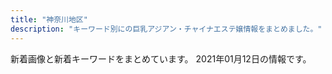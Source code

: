 ```yaml
---
title: "神奈川地区"
description: "キーワード別にの巨乳アジアン・チャイナエステ嬢情報をまとめました。"
---
```


新着画像と新着キーワードをまとめています。
2021年01月12日の情報です。

<DmmAffiliateIns />
<KeywordTable
  shops={
    [
    {
        "url": "http://yushinen.info/",
        "name": "\u7652\u5fc3\u5712",
        "keywords": {},
        "img_links": [
            "http://yushinen.info/images/room5.jpg",
            "http://yushinen.info/images/saya1.jpg",
            "http://yushinen.info/images/g0.jpg",
            "http://yushinen.info/images/nei-03.png",
            "http://yushinen.info/images/g3.jpg",
            "http://yushinen.info/images/top.jpg",
            "http://yushinen.info/images/g2.jpg",
            "http://yushinen.info/images/g6.jpg",
            "http://yushinen.info/images/room2.jpg",
            "http://yushinen.info/images/eri1.jpg",
            "http://yushinen.info/images/room4.jpg",
            "http://yushinen.info/images/g1.jpg",
            "http://yushinen.info/images/room6.jpg",
            "http://yushinen.info/images/room1.jpg",
            "http://yushinen.info/images/nana1.jpg",
            "http://yushinen.info/images/miki1.jpg",
            "http://yushinen.info/images/ami1.jpg",
            "http://yushinen.info/images/g5.jpg",
            "http://yushinen.info/images/g4.jpg",
            "http://yushinen.info/images/mobile.png",
            "http://yushinen.info/images/room3.jpg",
            "http://yushinen.info/images/info.png",
            "http://yushinen.info/images/g7.jpg",
            "http://yushinen.info/images/flw.png"
        ],
        "station": "JR\u85e4\u6ca2\u99c5\u5357\u53e3"
    },
    {
        "keywords": {},
        "url": "http://en.este88.com/",
        "name": "\u7e01",
        "station": "JR\u85e4\u6ca2\u99c5\u5317\u53e3",
        "img_links": [
            "http://en.este88.com/i/images/info_07.jpg",
            "http://en.este88.com/gals/teina1.jpg",
            "http://en.este88.com/gals/riri1.jpg",
            "http://en.este88.com/images/info.png",
            "http://en.este88.com/images/koko1.jpg",
            "http://en.este88.com/images/sayuqi1.jpg",
            "http://en.este88.com/i/images/info_12.jpg",
            "http://en.este88.com/i/images/info_09.jpg",
            "http://en.este88.com/i/images/info_15.jpg",
            "http://en.este88.com/gals/yuki1.jpg",
            "http://en.este88.com/gals/asuka1.jpg",
            "http://en.este88.com/gals/rena1.jpg",
            "http://en.este88.com/gals/momo1.jpg",
            "http://en.este88.com/gals/koko1.jpg",
            "http://en.este88.com/gals/nana1.jpg"
        ]
    },
    {
        "keywords": {
            "E": 1,
            "87": 1,
            "D": 4,
            "85": 1,
            "86": 3
        },
        "url": "http://esbest.info/",
        "name": "\u30df\u30e9\u30dc\u30eb",
        "img_links": [
            "http://esbest.info/staffPhoto/s20200205123504.jpg",
            "http://esbest.info/images/store/03.jpg",
            "http://esbest.info/staffPhoto/b20200111165529.jpg",
            "http://esbest.info/staffPhoto/s20200109133117.jpg",
            "http://esbest.info/staffPhoto/s20200111165529.jpg",
            "http://esbest.info/images/returnBtn.png",
            "http://esbest.info/uploadfiles/images/campaignEsbestInfo1.jpg",
            "http://esbest.info/images/store/01.jpg",
            "http://esbest.info/staffPhoto/b20200519140451.jpg",
            "http://esbest.info/images/store/04.jpg",
            "http://esbest.info/images/mobile.jpg",
            "http://esbest.info/staffPhoto/b20200205123504.jpg",
            "http://esbest.info/js/sliderLine/slide_next.png",
            "http://esbest.info/staffPhoto/b20200109133117.jpg",
            "http://esbest.info/staffPhoto/s20200526161929.jpg",
            "http://esbest.info/staffPhoto/b20200526161929.jpg",
            "http://esbest.info/images/store/02.jpg",
            "http://esbest.info/js/sliderLine/slide_prev.png",
            "http://esbest.info/staffPhoto/s20200519140451.jpg"
        ],
        "station": "JR\u6771\u6238\u585a\u99c5\u6771\u53e3"
    },
    {
        "keywords": {},
        "img_links": [
            "http://megumi-est.xyz/images/roomimg/img2.png",
            "http://megumi-est.xyz/girl/4.jpg",
            "http://megumi-est.xyz/girl/8.jpg",
            "http://megumi-est.xyz/images/mobile_bg.png",
            "http://megumi-est.xyz/images/roomimg/img4.png",
            "http://megumi-est.xyz/girl/1.jpg",
            "http://megumi-est.xyz/images/pickup_line.png",
            "http://megumi-est.xyz/images/roomimg/img1.png",
            "http://megumi-est.xyz/girl/5.jpg",
            "http://megumi-est.xyz/images/newsbg.png",
            "http://megumi-est.xyz/images/roomimg/img3.png",
            "http://megumi-est.xyz/girl/2.jpg",
            "http://megumi-est.xyz/images/staff_bg.png",
            "http://megumi-est.xyz/images/topbg.jpg"
        ],
        "name": "\u6075",
        "url": "http://megumi-est.xyz/",
        "station": "JR\u85e4\u6ca2\u99c5\u5357\u53e3"
    },
    {
        "station": "\u6e58\u5357\u53f0\u99c5\u897f\u53e3",
        "img_links": [
            "http://izumi.ests.jp/photos/sites/54/2020/09/2020092004565418.jpg",
            "http://izumi.ests.jp/images/service3.jpg",
            "http://izumi.ests.jp/photos/sites/54/2020/12/2020121307073529.jpg",
            "http://izumi.ests.jp/images/s_news.jpg",
            "http://izumi.ests.jp/images/info2.jpg",
            "http://izumi.ests.jp/photos/sites/54/2020/07/2020070605483923.jpg",
            "http://izumi.ests.jp/images/room3.jpg",
            "http://izumi.ests.jp/photos/sites/54/2020/05/2020051209400132.jpg",
            "http://izumi.ests.jp/images/room2.jpg",
            "http://izumi.ests.jp/photos/sites/54/2019/10/2019100205593058.jpg",
            "http://izumi.ests.jp/images/top.jpg",
            "http://izumi.ests.jp/images/s1.jpg",
            "http://izumi.ests.jp/images/room4.jpg",
            "http://izumi.ests.jp/images/info.jpg",
            "http://izumi.ests.jp/images/mobile.jpg",
            "http://izumi.ests.jp/images/service4.jpg",
            "http://izumi.ests.jp/images/service2.jpg",
            "http://izumi.ests.jp/images/room1.jpg",
            "http://izumi.ests.jp/photos/sites/54/2019/10/2019100205592997.jpg",
            "http://izumi.ests.jp/images/service1.jpg",
            "http://izumi.ests.jp/images/s3.jpg"
        ],
        "name": "\u6e58\u5357\u604b",
        "keywords": {
            "86": 7,
            "85": 28,
            "E": 7,
            "D": 35,
            "87": 7
        },
        "url": "http://izumi.ests.jp/"
    },
    {
        "url": "http://lavender-est.xyz/",
        "station": "JR\u85e4\u6ca2\u99c5\u5357\u53e3",
        "img_links": [
            "http://lavender-est.xyz/images/twitter.jpg",
            "http://lavender-est.xyz/images/room/r2.jpg",
            "http://lavender-est.xyz/girl/14_1.jpg",
            "http://lavender-est.xyz/images/top01.jpg",
            "http://lavender-est.xyz/girl/4.jpg",
            "http://lavender-est.xyz/i/girl/4.jpg",
            "http://lavender-est.xyz/girl/3.jpg",
            "http://lavender-est.xyz/girl/15_1.jpg",
            "http://lavender-est.xyz/girl/2_1.jpg",
            "http://lavender-est.xyz/girl/10.jpg",
            "http://lavender-est.xyz/girl/5.jpg",
            "http://lavender-est.xyz/girl/7_2.jpg",
            "http://lavender-est.xyz/images/room/r4.jpg",
            "http://lavender-est.xyz/girl/14_2.jpg",
            "http://lavender-est.xyz/girl/15.jpg",
            "http://lavender-est.xyz/images/mobile.png",
            "http://lavender-est.xyz/girl/8.jpg",
            "http://lavender-est.xyz/girl/5_2.jpg",
            "http://lavender-est.xyz/girl/4_1.jpg",
            "http://lavender-est.xyz/images/room/r1.jpg",
            "http://lavender-est.xyz/girl/14.jpg",
            "http://lavender-est.xyz/girl/7_1.jpg",
            "http://lavender-est.xyz/girl/2.jpg",
            "http://lavender-est.xyz/images/lr_02.jpg",
            "http://lavender-est.xyz/girl/11_2.jpg",
            "http://lavender-est.xyz/girl/7.jpg",
            "http://lavender-est.xyz/girl/11_1.jpg",
            "http://lavender-est.xyz/girl/10_1.jpg",
            "http://lavender-est.xyz/girl/8_1.jpg",
            "http://lavender-est.xyz/images/pro_girl_line.jpg",
            "http://lavender-est.xyz/images/tel.png",
            "http://lavender-est.xyz/images/bar_staff.jpg",
            "http://lavender-est.xyz/images/room/r3.jpg",
            "http://lavender-est.xyz/girl/3_1.jpg",
            "http://lavender-est.xyz/girl/5_1.jpg",
            "http://lavender-est.xyz/girl/11.jpg"
        ],
        "keywords": {},
        "name": "\u30e9\u30d9\u30f3\u30c0\u30fc"
    },
    {
        "img_links": [
            "http://oppama.iest.info/images/room6.jpg",
            "http://oppama.iest.info/images/room4.jpg",
            "http://oppama.iest.info/images/s_staff.jpg",
            "http://oppama.iest.info/photos/sites/10/2018/07/2018073109281695.jpg",
            "http://oppama.iest.info/photos/sites/10/2018/05/2018053009323272.jpg",
            "http://oppama.iest.info/images/mobile.png",
            "http://oppama.iest.info/images/l1.jpg",
            "http://oppama.iest.info/photos/sites/10/2018/05/2018053009323253.jpg",
            "http://oppama.iest.info/images/bj3.jpg",
            "http://cdn.dino-es.com/images/line.jpg",
            "http://oppama.iest.info/images/s_news2.png",
            "http://oppama.iest.info/images/room2.jpg",
            "http://oppama.iest.info/photos/sites/10/2018/07/2018073109281740.jpg",
            "http://oppama.iest.info/images/top.jpg",
            "http://oppama.iest.info/images/s_pick.png",
            "http://oppama.iest.info/images/s_news.png",
            "http://oppama.iest.info/images/room1.jpg",
            "http://oppama.iest.info/photos/sites/10/2018/05/2018053009323372.jpg",
            "http://oppama.iest.info/images/room5.jpg",
            "http://cdn.dino-es.com/images/allpics/KL77e92f55838704c7de0a1eb6ca2a81a0/4ec1d6974658a8b101911755e5d05691.jpg",
            "http://cdn.dino-es.com/images/logo/150x40DinoEs.png",
            "http://oppama.iest.info/photos/sites/10/2018/07/2018073109281781.jpg",
            "http://oppama.iest.info/images/room3.jpg",
            "http://oppama.iest.info/photos/sites/10/2018/07/2018073109281797.jpg",
            "http://oppama.iest.info/photos/sites/10/2018/05/2018053009323210.jpg",
            "http://oppama.iest.info/photos/sites/10/2018/07/2018073109281759.jpg"
        ],
        "url": "http://oppama.iest.info/",
        "station": "\u8ffd\u6d5c\u99c5",
        "keywords": {
            "87": 3,
            "C": 3,
            "86": 12,
            "D": 15,
            "85": 3
        },
        "name": "\u8ffd\u6d5c\u30de\u30c3\u30b5\u30fc\u30b8"
    },
    {
        "name": "\u30ad\u30e5\u30fc\u30c8",
        "url": "http://onlyone-relax.xyz/",
        "keywords": {
            "C": 8,
            "D": 32,
            "E": 20,
            "F": 8
        },
        "station": "JR\u5c0f\u7530\u539f\u99c5\u897f\u53e3",
        "img_links": [
            "http://onlyone-relax.xyz/images/qr.jpg",
            "http://onlyone-relax.xyz/images/spacer300x450.png",
            "http://onlyone-relax.xyz/images/cg02.jpg",
            "http://onlyone-relax.xyz/images/cg08.jpg",
            "http://onlyone-relax.xyz/images/top.png",
            "http://onlyone-relax.xyz/images/cg03.jpg",
            "http://onlyone-relax.xyz/images/cg09.jpg",
            "http://onlyone-relax.xyz/images/cg06.jpg",
            "http://onlyone-relax.xyz/images/cg07.jpg",
            "http://onlyone-relax.xyz/images/cg05.jpg",
            "http://onlyone-relax.xyz/images/cg01.jpg",
            "http://onlyone-relax.xyz/images/4.jpg",
            "http://onlyone-relax.xyz/images/2.jpg",
            "http://onlyone-relax.xyz/images/top2.png",
            "http://onlyone-relax.xyz/images/1.jpg"
        ]
    },
    {
        "img_links": [
            "http://oil.abnavi.info/images/room1.jpg",
            "http://oil.abnavi.info/photos/sites/44/2020/11/2020112910045926.jpg",
            "http://oil.abnavi.info/photos/sites/44/2020/10/2020101108503429.jpg",
            "http://oil.abnavi.info/images/room3.jpg",
            "http://oil.abnavi.info/images/bj3.jpg",
            "http://oil.abnavi.info/images/s_link.jpg",
            "http://oil.abnavi.info/photos/sites/44/2020/10/2020101108503412.jpg",
            "http://oil.abnavi.info/images/s_news.jpg",
            "http://oil.abnavi.info/images/hua.jpg",
            "http://oil.abnavi.info/images/top.png",
            "http://oil.abnavi.info/images/new.jpg",
            "http://oil.abnavi.info/images/s_staff.jpg",
            "http://oil.abnavi.info/images/room2.jpg",
            "http://oil.abnavi.info/images/room4.jpg",
            "http://oil.abnavi.info/images/bj1.jpg"
        ],
        "station": "\u9db4\u5dfb\u6e29\u6cc9\u99c5\u5317\u53e3",
        "url": "http://oil.abnavi.info/",
        "name": "\u30a2\u30ed\u30a8",
        "keywords": {
            "D": 8,
            "83": 4,
            "86": 8,
            "C": 15
        }
    },
    {
        "url": "http://www.sh-riraku77.site/",
        "img_links": [
            "http://www.sh-riraku77.site/picture/s_new.png",
            "http://www.sh-riraku77.site/picture/top23.png",
            "http://www.sh-riraku77.site/uploads/201214/1-201214130312232.jpg",
            "http://www.sh-riraku77.site/uploads/190703/1-1ZF3151554H6.jpg",
            "http://www.sh-riraku77.site/picture/end.png",
            "http://www.sh-riraku77.site/plus/images/room2.jpg",
            "http://www.sh-riraku77.site/picture/top22.png",
            "http://www.sh-riraku77.site/picture/i_therapist.png",
            "http://www.sh-riraku77.site/picture/s_staff.png",
            "http://www.sh-riraku77.site/plus/images/room4.jpg",
            "http://www.sh-riraku77.site/plus/images/room3.jpg",
            "http://www.sh-riraku77.site/plus/images/room1.jpg",
            "http://www.sh-riraku77.site/picture/photo3.png"
        ],
        "name": "\u82b1\u306e\u604b",
        "station": "JR\u65b0\u6749\u7530\u99c5\u897f\u53e3",
        "keywords": {}
    },
    {
        "keywords": {
            "C": 11
        },
        "img_links": [
            "http://treat-rlx.com/pic/topimg1.png",
            "http://treat-rlx.com/staff/mika/01.jpg",
            "http://treat-rlx.com/img/ttl_mobile.png",
            "http://treat-rlx.com/pic/topimg5.png",
            "http://treat-rlx.com/staff/aya/01mb.jpg",
            "http://treat-rlx.com/pic/topimg2.png",
            "http://treat-rlx.com/img/ttl_rec.png",
            "http://treat-rlx.com/staff/mika/01mb.jpg",
            "http://treat-rlx.com/i/files/homeimg.jpg",
            "http://treat-rlx.com/img/att.png",
            "http://treat-rlx.com/pic/topimg3.png",
            "http://treat-rlx.com/staff/aya/01.jpg",
            "http://treat-rlx.com/img/ttl_staff.jpg",
            "http://treat-rlx.com/pic/head.jpg",
            "http://treat-rlx.com/pic/topimg4.png"
        ],
        "station": "\u5584\u884c\u99c5\u6771\u53e3",
        "name": "\u798f\u7e01",
        "url": "http://treat-rlx.com/"
    },
    {
        "url": "http://es-libres.com/",
        "name": "\u30ea\u30d6\u30ec\u30b9",
        "station": "JR\u6771\u6238\u585a\u99c5\u897f\u53e3",
        "img_links": [
            "http://es-libres.com/staffPhoto/b20201007072718.jpg",
            "http://es-libres.com/images/mobile.jpg",
            "http://es-libres.com/js/sliderLine/slide_prev.png",
            "http://es-libres.com/staffPhoto/s20201007072550.jpg",
            "http://es-libres.com/uploadfiles/Image/campaignEsLibresCom.jpg",
            "http://es-libres.com/staffPhoto/b20201007072654.jpg",
            "http://es-libres.com/staffPhoto/s20201007072654.jpg",
            "http://es-libres.com/images/gallery/02.jpg",
            "http://es-libres.com/images/gallery/01.jpg",
            "http://es-libres.com/images/returnBtn.png",
            "http://es-libres.com/staffPhoto/s20201007072633.jpg",
            "http://es-libres.com/staffPhoto/b20201007072633.jpg",
            "http://es-libres.com/js/sliderLine/slide_next.png",
            "http://es-libres.com/images/gallery/04.jpg",
            "http://es-libres.com/staffPhoto/b20201007072550.jpg",
            "http://es-libres.com/staffPhoto/s20201007072718.jpg",
            "http://es-libres.com/images/gallery/03.jpg",
            "http://es-libres.com/images/guide.jpg"
        ],
        "keywords": {
            "D": 2,
            "E": 1,
            "C": 1,
            "89": 1
        }
    },
    {
        "keywords": {
            "E": 4,
            "88": 2,
            "F": 2,
            "90": 4
        },
        "url": "https://asumi.estjp.info/",
        "station": "\u5c0f\u7530\u539f\u99c5\u6771\u53e3",
        "name": "\u7a7a\u6f84 -\u3042\u3059\u307f-",
        "img_links": [
            "https://asumi.estjp.info/css/top03.jpg",
            "https://asumi.estjp.info/css/top02.jpg",
            "https://asumi.estjp.info/css/staff/staff01.jpg",
            "https://asumi.estjp.info/images/call.png",
            "https://asumi.estjp.info/css/top05.jpg",
            "https://asumi.estjp.info/css/m-head.jpg",
            "https://asumi.estjp.info/css/01.jpg",
            "https://asumi.estjp.info/css/staff/staff03.jpg",
            "https://asumi.estjp.info/css/top04.jpg",
            "https://asumi.estjp.info/css/staff/staff02.jpg"
        ]
    },
    {
        "station": "JR\u5e73\u585a\u99c5\u5317\u53e3",
        "img_links": [
            "http://www.imouto-esute2866.com/flash/top-1.jpg",
            "http://www.imouto-esute2866.com/images/012.jpg",
            "http://www.imouto-esute2866.com/images/013.jpg"
        ],
        "name": "\u30ea\u30e9\u30af\u30bc\u30fc\u30b7\u30e7\u30f3\u59b9",
        "keywords": {
            "C": 7
        },
        "url": "http://www.imouto-esute2866.com/"
    },
    {
        "img_links": [
            "http://www.genkimori.esjp.info/img/nav-006.png",
            "http://www.genkimori.esjp.info/files/002.jpg",
            "http://www.genkimori.esjp.info/img/top01.png",
            "http://www.genkimori.esjp.info/files/003.jpg",
            "http://www.genkimori.esjp.info/img/nav-004.png",
            "http://www.genkimori.esjp.info/files/001.jpg",
            "http://www.genkimori.esjp.info/img/stt.jpg",
            "http://www.genkimori.esjp.info/img/nav-005.png",
            "http://www.genkimori.esjp.info/files/006.jpg",
            "http://www.genkimori.esjp.info/img/stb.jpg",
            "http://www.genkimori.esjp.info/img/nav-003.png",
            "http://www.genkimori.esjp.info/img/nav-002.png",
            "http://www.genkimori.esjp.info/img/tel.png",
            "http://www.genkimori.esjp.info/img/nav-001.png",
            "http://www.genkimori.esjp.info/files/004.jpg",
            "http://www.genkimori.esjp.info/files/007.jpg"
        ],
        "url": "http://www.genkimori.esjp.info/",
        "keywords": {
            "C": 1,
            "87": 4,
            "86": 2,
            "D": 5
        },
        "station": "JR\u6238\u585a\u99c5",
        "name": "\u5143\u6c17\u30e2\u30ea\u30e2\u30ea"
    },
    {
        "station": "JR\u5e73\u585a\u99c5\u5317\u53e3",
        "img_links": [
            "http://www.bestlove.iesjp.com/files/004-02.jpg",
            "http://www.bestlove.iesjp.com/files/005.jpg",
            "http://www.bestlove.iesjp.com/files/001-03.jpg",
            "http://www.bestlove.iesjp.com/files/003-02.jpg",
            "http://www.bestlove.iesjp.com/files/004-03.jpg",
            "http://www.bestlove.iesjp.com/files/005-02.jpg",
            "http://www.bestlove.iesjp.com/images/r3.jpg",
            "http://www.bestlove.iesjp.com/files/003-03.jpg",
            "http://www.bestlove.iesjp.com/files/001-02.jpg",
            "http://www.bestlove.iesjp.com/files/005-03.jpg",
            "http://www.bestlove.iesjp.com/files/002-02.jpg",
            "http://www.bestlove.iesjp.com/files/001.jpg",
            "http://www.bestlove.iesjp.com/files/004.jpg",
            "http://www.bestlove.iesjp.com/images/line.png",
            "http://www.bestlove.iesjp.com/images/mobile.jpg",
            "http://www.bestlove.iesjp.com/files/002.jpg",
            "http://www.bestlove.iesjp.com/files/003.jpg",
            "http://www.bestlove.iesjp.com/files/002-03.jpg"
        ],
        "url": "http://www.bestlove.iesjp.com/",
        "name": "Best Love \uff5e\u30d9\u30b9\u30c8\u30e9\u30d6\uff5e",
        "keywords": {
            "85": 4,
            "D": 4,
            "C": 21,
            "87": 8
        }
    },
    {
        "name": "\u82b1\u306e\u6249",
        "keywords": {
            "C": 13
        },
        "station": "JR\u85e4\u6ca2\u99c5\u5357\u53e3",
        "url": "http://hana-tobira.xyz/",
        "img_links": [
            "http://hana-tobira.xyz/images/pickup_t.jpg",
            "http://hana-tobira.xyz/images/tite-i.png",
            "http://hana-tobira.xyz/images/g7.jpg",
            "http://hana-tobira.xyz/images/tite-link.jpg",
            "http://hana-tobira.xyz/images/mobile.jpg",
            "http://hana-tobira.xyz/images/end.png",
            "http://hana-tobira.xyz/images/g5.jpg",
            "http://hana-tobira.xyz/images/g2.jpg",
            "http://hana-tobira.xyz/images/g4.jpg",
            "http://hana-tobira.xyz/images/g.jpg",
            "http://hana-tobira.xyz/images/g6.jpg",
            "http://hana-tobira.xyz/images/tite-staff.jpg"
        ]
    },
    {
        "img_links": [
            "http://hoguraku.info/_src/22294028/3_20180513213551306.jpg",
            "http://hoguraku.info/_src/22266489/navi_03.png",
            "http://hoguraku.info/_src/22293781/sign.png",
            "http://hoguraku.info/_src/22294026/wechatimg239.jpg",
            "http://hoguraku.info/_src/22266524/wechatimg96_20191205204603604.jpg",
            "http://hoguraku.info/_src/22293601/newspinkup.png",
            "http://hoguraku.info/_src/22294031/wechatimg175.jpg",
            "http://hoguraku.info/_src/22294027/wechatimg239.jpg",
            "http://hoguraku.info/_src/22266493/navi_05.png",
            "http://hoguraku.info/_src/22266491/navi_04.png",
            "http://hoguraku.info/_src/22266492/navi2_04.png",
            "http://hoguraku.info/_src/25168346/staff-2_20180823215120776.jpg",
            "http://hoguraku.info/staff-1.jpg",
            "http://hoguraku.info/_src/22266494/navi2_05.png",
            "http://hoguraku.info/_src/37673393/wechatimg98.jpg",
            "http://hoguraku.info/_src/22296687/pup.png",
            "http://hoguraku.info/_src/22266398/img20180513214352559347.png",
            "http://hoguraku.info/_src/22294409/img20180513220122069421.png",
            "http://hoguraku.info/_src/22266495/navi_06.png",
            "http://hoguraku.info/_src/42747719/img20200505151535254743.png",
            "http://hoguraku.info/_src/22266400/wechatimg94_20191205204136458.jpg",
            "http://hoguraku.info/_src/22266490/navi2_03.png",
            "http://hoguraku.info/_src/22296695/pup.png",
            "http://hoguraku.info/_src/22266485/navi_01.png",
            "http://hoguraku.info/staff-4.jpg",
            "http://hoguraku.info/_src/22266496/navi2_06.png",
            "http://hoguraku.info/_src/22294025/1_20180513213551260.jpg",
            "http://hoguraku.info/_src/22293865/sign.png",
            "http://hoguraku.info/_src/22296697/pup.png",
            "http://hoguraku.info/staff-3.jpg",
            "http://hoguraku.info/_src/22294024/1_20180513213551260.jpg",
            "http://hoguraku.info/_src/22266487/navi_02.png",
            "http://hoguraku.info/_src/22293610/pup.png",
            "http://hoguraku.info/_src/22293820/wechatimg744.jpg",
            "http://hoguraku.info/_src/22294029/3_20180513213551306.jpg",
            "http://hoguraku.info/staff-2.jpg",
            "http://hoguraku.info/_src/22294030/wechatimg175.jpg",
            "http://hoguraku.info/_src/22266488/navi2_02.png",
            "http://hoguraku.info/_src/22266486/navi2_01.png"
        ],
        "url": "http://hoguraku.info/",
        "name": "\u3055\u304f\u3089",
        "keywords": {},
        "station": "JR\u5927\u8239\u99c5\u6771\u53e3"
    },
    {
        "img_links": [
            "http://f-kaori.work/images/staff_t.jpg",
            "http://f-kaori.work/sp/img/rina1.jpg",
            "http://f-kaori.work/img/rina1.jpg",
            "http://f-kaori.work/images/concept.png",
            "http://f-kaori.work/images/interior_t.jpg",
            "http://f-kaori.work/sp/images/rec1.png",
            "http://f-kaori.work/images/head.jpg",
            "http://f-kaori.work/img/aya1.jpg",
            "http://f-kaori.work/images/mobile.jpg",
            "http://f-kaori.work/sp/images/int1.png",
            "http://f-kaori.work/images/3.jpg",
            "http://f-kaori.work/img/sin1.jpg",
            "http://f-kaori.work/sp/images/2.jpg",
            "http://f-kaori.work/sp/images/int2.png",
            "http://f-kaori.work/sp/images/footer.png",
            "http://f-kaori.work/sp/menu/top.jpg",
            "http://f-kaori.work/sp/img/sasa1.jpg",
            "http://f-kaori.work/sp/img/aya1.jpg",
            "http://f-kaori.work/sp/images/head.jpg",
            "http://f-kaori.work/sp/menu/interior.jpg",
            "http://f-kaori.work/sp/images/tel.jpg",
            "http://f-kaori.work/sp/images/interior_t.jpg",
            "http://f-kaori.work/sp/images/5.jpg",
            "http://f-kaori.work/sp/images/topgirl.png",
            "http://f-kaori.work/images/1.jpg",
            "http://f-kaori.work/sp/images/sys.png",
            "http://f-kaori.work/sp/images/sisu.jpg",
            "http://f-kaori.work/img/yumi1.jpg",
            "http://f-kaori.work/sp/images/6.jpg",
            "http://f-kaori.work/images/2.jpg",
            "http://f-kaori.work/sp/images/3.jpg",
            "http://f-kaori.work/sp/images/top.jpg",
            "http://f-kaori.work/images/line.png",
            "http://f-kaori.work/images/rec1.png",
            "http://f-kaori.work/sp/images/staff_t.jpg",
            "http://f-kaori.work/sp/images/sisu_t.png",
            "http://f-kaori.work/images/rec2.jpg",
            "http://f-kaori.work/images/news.png",
            "http://f-kaori.work/images/int1.png",
            "http://f-kaori.work/images/5.jpg",
            "http://f-kaori.work/sp/img/sin1.jpg",
            "http://f-kaori.work/sp/menu/staff.jpg",
            "http://f-kaori.work/images/sisu_t.jpg",
            "http://f-kaori.work/images/sm.jpg",
            "http://f-kaori.work/sp/images/newsb.png",
            "http://f-kaori.work/sp/images/news.png",
            "http://f-kaori.work/images/sys.png",
            "http://f-kaori.work/sp/img/yumi1.jpg",
            "http://f-kaori.work/img/sasa1.jpg",
            "http://f-kaori.work/images/int2.png",
            "http://f-kaori.work/images/6.jpg",
            "http://f-kaori.work/images/sisu.png",
            "http://f-kaori.work/sp/images/1.jpg",
            "http://f-kaori.work/sp/images/rec3.png",
            "http://f-kaori.work/sp/images/pc.jpg",
            "http://f-kaori.work/sp/images/rec2.jpg"
        ],
        "name": "\u85ab",
        "url": "http://f-kaori.work/",
        "station": "JR\u85e4\u6ca2\u99c5\u5357\u53e3",
        "keywords": {}
    },
    {
        "img_links": [
            "http://meido.est888.com/css/nav/nav-005.jpg",
            "http://meido.est888.com/css/staff/staff002.jpg",
            "http://meido.est888.com/css/staff/staff0006.jpg",
            "http://meido.est888.com/css/staff/staff0008.jpg",
            "http://meido.est888.com/css/top-left01.jpg",
            "http://meido.est888.com/css/nav/nav-006.jpg",
            "http://meido.est888.com/css/nav/nav-003.jpg",
            "http://meido.est888.com/css/staff/staff004.jpg",
            "http://meido.est888.com/css/nav/nav-002.jpg",
            "http://meido.est888.com/css/staff/staff007.jpg",
            "http://meido.est888.com/css/staff/staff001.jpg",
            "http://meido.est888.com/css/top-left02.jpg",
            "http://meido.est888.com/css/staff/staff003.jpg",
            "http://meido.est888.com/css/nav/nav-004.jpg",
            "http://meido.est888.com/css/tel.png",
            "http://meido.est888.com/css/osusume25.jpg",
            "http://meido.est888.com/css/staff/staff005.jpg",
            "http://meido.est888.com/css/top02.jpg",
            "http://meido.est888.com/css/nav/nav-001.jpg"
        ],
        "station": "JR\u6771\u6238\u585a\u99c5\u6771\u53e3",
        "url": "http://meido.est888.com/",
        "keywords": {
            "E": 2,
            "D": 6,
            "89": 5,
            "87": 1,
            "92": 2
        },
        "name": "\u30e1\u30a4\u30c9"
    },
    {
        "img_links": [
            "http://genkimorimori.ies.bz/images/2.jpg",
            "http://genkimorimori.ies.bz/photos/sites/68/2020/12/2020120502191455.jpg",
            "http://genkimorimori.ies.bz/images/g11.jpg",
            "http://genkimorimori.ies.bz/photos/sites/68/2020/11/2020112402100696.jpg",
            "http://genkimorimori.ies.bz/photos/sites/68/2020/12/202012150154361.jpg",
            "http://genkimorimori.ies.bz/images/g1.jpg",
            "http://genkimorimori.ies.bz/images/g17.jpg",
            "http://genkimorimori.ies.bz/photos/sites/68/2020/12/2020121003212539.jpg",
            "http://genkimorimori.ies.bz/photos/sites/68/2020/11/2020110308572993.jpg",
            "http://genkimorimori.ies.bz/photos/sites/68/2020/11/2020112402100578.jpg",
            "http://genkimorimori.ies.bz/images/g16.jpg",
            "http://genkimorimori.ies.bz/images/g7.jpg",
            "http://genkimorimori.ies.bz/images/mobile.jpg",
            "http://genkimorimori.ies.bz/images/info.jpg",
            "http://genkimorimori.ies.bz/images/g15.jpg",
            "http://genkimorimori.ies.bz/images/g2.jpg",
            "http://genkimorimori.ies.bz/photos/sites/68/2020/11/2020110308572868.jpg",
            "http://genkimorimori.ies.bz/images/news1.jpg",
            "http://genkimorimori.ies.bz/photos/sites/68/2020/11/2020110308582485.jpg",
            "http://genkimorimori.ies.bz/images/top.jpg",
            "http://genkimorimori.ies.bz/images/info2.jpg",
            "http://genkimorimori.ies.bz/images/s_link.jpg",
            "http://genkimorimori.ies.bz/photos/sites/68/2020/12/2020120703525262.jpg",
            "http://genkimorimori.ies.bz/images/pick.jpg",
            "http://genkimorimori.ies.bz/images/dairy1.jpg",
            "http://genkimorimori.ies.bz/images/g14.jpg",
            "http://genkimorimori.ies.bz/images/g10.jpg",
            "http://genkimorimori.ies.bz/images/g3.jpg",
            "http://genkimorimori.ies.bz/images/1.jpg",
            "http://genkimorimori.ies.bz/photos/sites/68/2020/11/2020110308572890.jpg",
            "http://genkimorimori.ies.bz/images/s_cosplay.jpg",
            "http://genkimorimori.ies.bz/images/staff_bj3.jpg",
            "http://genkimorimori.ies.bz/images/s_staff.jpg",
            "http://genkimorimori.ies.bz/images/g13.jpg"
        ],
        "name": "\u5143\u6c17\u3082\u308a\u3082\u308a",
        "keywords": {},
        "station": "\u79e6\u91ce\u99c5\u5317\u53e3",
        "url": "http://genkimorimori.ies.bz/"
    },
    {
        "img_links": [
            "http://tenshinokoi.es-come.net/girls/riri1.jpg",
            "http://tenshinokoi.es-come.net/i/120/risa1.jpg",
            "http://tenshinokoi.es-come.net/i/80/risa1.jpg",
            "http://tenshinokoi.es-come.net/girls/yurika1.jpg",
            "http://tenshinokoi.es-come.net/girls/yuki1.jpg",
            "http://tenshinokoi.es-come.net/girls/misaki1.jpg",
            "http://tenshinokoi.es-come.net/img/risa1.jpg",
            "http://tenshinokoi.es-come.net/i/80/yuyu1.jpg",
            "http://tenshinokoi.es-come.net/images/therapistbar.png",
            "http://tenshinokoi.es-come.net/i/120/yuna1.jpg",
            "http://tenshinokoi.es-come.net/images/info1.jpg",
            "http://tenshinokoi.es-come.net/images/shishubar.png",
            "http://tenshinokoi.es-come.net/images/share/sp-kp2.png",
            "http://tenshinokoi.es-come.net/i/80/sumire1.jpg",
            "http://tenshinokoi.es-come.net/images/qr.jpg",
            "http://tenshinokoi.es-come.net/images/infobar.png",
            "http://tenshinokoi.es-come.net/images/info2.jpg",
            "http://tenshinokoi.es-come.net/i/80/yuna1.jpg",
            "http://tenshinokoi.es-come.net/images/share/pickup.png",
            "http://tenshinokoi.es-come.net/i/120/sumire1.jpg",
            "http://tenshinokoi.es-come.net/girls/hiromi1.jpg",
            "http://tenshinokoi.es-come.net/img/sumire1.jpg",
            "http://tenshinokoi.es-come.net/img/header00.jpg",
            "http://tenshinokoi.es-come.net/i/120/yuyu1.jpg",
            "http://tenshinokoi.es-come.net/girls/kana1.jpg",
            "http://tenshinokoi.es-come.net/img/yuyu1.jpg",
            "http://tenshinokoi.es-come.net/img/header02.jpg",
            "http://tenshinokoi.es-come.net/girls/risa1.jpg",
            "http://tenshinokoi.es-come.net/images/share/tel.png",
            "http://tenshinokoi.es-come.net/girls/sumire1.jpg",
            "http://tenshinokoi.es-come.net/girls/yuyu1.jpg",
            "http://tenshinokoi.es-come.net/img/header01.jpg"
        ],
        "name": "\u5929\u4f7f\u306e\u604b",
        "station": "\u8305\u30f6\u5d0e\u99c5\u5357\u53e3",
        "keywords": {},
        "url": "http://tenshinokoi.es-come.net/"
    },
    {
        "img_links": [
            "http://sui-en.work/images/sys2.jpg",
            "http://sui-en.work/images/sys1.jpg",
            "http://sui-en.work/images/3.png",
            "http://sui-en.work/images/int1.png",
            "http://sui-en.work/images/news.jpg",
            "http://sui-en.work/images/mobile.jpg",
            "http://sui-en.work/img/kaori1.jpg",
            "http://sui-en.work/images/b1.jpg",
            "http://sui-en.work/img/sena1.jpg",
            "http://sui-en.work/images/1.png",
            "http://sui-en.work/images/b2.jpg",
            "http://sui-en.work/images/int2.png",
            "http://sui-en.work/images/info.jpg",
            "http://sui-en.work/images/sys3.png",
            "http://sui-en.work/img/hana1.jpg",
            "http://sui-en.work/images/tr.jpg",
            "http://sui-en.work/images/staff_t.png",
            "http://sui-en.work/images/head.jpg",
            "http://sui-en.work/images/ta.jpg",
            "http://sui-en.work/images/interior_t.png",
            "http://sui-en.work/images/int3.png",
            "http://sui-en.work/images/2.png",
            "http://sui-en.work/img/yuki1.jpg",
            "http://sui-en.work/images/4.png"
        ],
        "keywords": {},
        "name": "\u968f\u7e01",
        "url": "http://sui-en.work/",
        "station": "JR\u5e73\u585a\u99c5\u5317\u53e3"
    },
    {
        "name": "\u83ef\u84ee",
        "station": "JR\u8305\u30f6\u5d0e\u99c5\u5317\u53e3",
        "url": "http://karen.ies.fun/",
        "keywords": {
            "86": 3,
            "D": 3
        },
        "img_links": [
            "http://karen.ies.fun/images/amore.jpg",
            "http://karen.ies.fun/images/room3.jpg",
            "http://karen.ies.fun/images/mobile.jpg",
            "http://karen.ies.fun/images/s_link.jpg",
            "http://karen.ies.fun/images/room2.jpg",
            "http://karen.ies.fun/photos/sites/12/2018/10/2018100413085114.jpg",
            "http://karen.ies.fun/images/top.jpg",
            "http://karen.ies.fun/images/1.jpg",
            "http://karen.ies.fun/images/s_staff.jpg",
            "http://karen.ies.fun/images/bj3.jpg",
            "http://karen.ies.fun/images/room4.jpg",
            "http://karen.ies.fun/images/info2.jpg",
            "http://karen.ies.fun/photos/sites/12/2018/10/2018100413085055.jpg",
            "http://karen.ies.fun/photos/sites/12/2019/04/2019042908245397.jpg",
            "http://karen.ies.fun/images/bj1.jpg",
            "http://karen.ies.fun/images/room1.jpg",
            "http://karen.ies.fun/images/s_info.jpg"
        ]
    },
    {
        "img_links": [
            "http://www.cc-girl.work/images/1.jpg",
            "http://www.cc-girl.work/images/line.png",
            "http://www.cc-girl.work/images/interior_t.jpg",
            "http://www.cc-girl.work/img/miho1.jpg",
            "http://www.cc-girl.work/images/rec2.jpg",
            "http://www.cc-girl.work/images/int1.jpg",
            "http://www.cc-girl.work/img/eri1.jpg",
            "http://www.cc-girl.work/images/9.jpg",
            "http://www.cc-girl.work/images/ac1.jpg",
            "http://www.cc-girl.work/images/head.jpg",
            "http://www.cc-girl.work/images/sys1.jpg",
            "http://www.cc-girl.work/images/staff_t.jpg",
            "http://www.cc-girl.work/images/11.jpg",
            "http://www.cc-girl.work/img/kaoru1.jpg",
            "http://www.cc-girl.work/img/yuki1.jpg",
            "http://www.cc-girl.work/images/4.jpg",
            "http://www.cc-girl.work/img/ai1.jpg",
            "http://www.cc-girl.work/img/momo1.jpg",
            "http://www.cc-girl.work/img/sizuka1.jpg",
            "http://www.cc-girl.work/images/5.jpg",
            "http://www.cc-girl.work/images/sys2.jpg",
            "http://www.cc-girl.work/images/8.jpg",
            "http://www.cc-girl.work/images/news.jpg",
            "http://www.cc-girl.work/images/ta.jpg",
            "http://www.cc-girl.work/images/3.jpg",
            "http://www.cc-girl.work/img/mari1.jpg",
            "http://www.cc-girl.work/images/rec1.jpg",
            "http://www.cc-girl.work/images/2.jpg",
            "http://www.cc-girl.work/img/kumi1.jpg",
            "http://www.cc-girl.work/img/yaya1.jpg",
            "http://www.cc-girl.work/images/7.jpg",
            "http://www.cc-girl.work/images/10.jpg",
            "http://www.cc-girl.work/images/mobile.jpg",
            "http://www.cc-girl.work/images/6.jpg",
            "http://www.cc-girl.work/img/yuri1.jpg"
        ],
        "station": "\u4e0a\u5927\u5ca1\u99c5",
        "keywords": {},
        "url": "http://www.cc-girl.work/",
        "name": "yuyu-\u3086\u3046\u3086-"
    },
    {
        "url": "http://o-jp.com/tsubaki/",
        "name": "\u693f",
        "img_links": [
            "http://o-jp.com/tsubaki/images/photo04.jpg",
            "http://o-jp.com/tsubaki/images/photo02.jpg",
            "http://o-jp.com/tsubaki/images/t_mobile.jpg",
            "http://o-jp.com/tsubaki/images/mimi1.jpg",
            "http://o-jp.com/tsubaki/images/t_discount.jpg",
            "http://o-jp.com/tsubaki/images/photo01.jpg",
            "http://o-jp.com/tsubaki/images/photo03.jpg",
            "http://o-jp.com/tsubaki/images/index_enter.jpg"
        ],
        "station": "JR\u5e73\u585a\u99c5\u897f\u53e3",
        "keywords": {
            "C": 6
        }
    },
    {
        "keywords": {},
        "url": "http://yacho.est-u.com/",
        "name": "\u591c\u8776",
        "station": "JR\u85e4\u6ca2\u99c5\u5357\u53e3",
        "img_links": [
            "http://yacho.est-u.com/images/index_17.jpg",
            "http://yacho.est-u.com/images/6.jpg",
            "http://yacho.est-u.com/images/index_15.jpg",
            "http://yacho.est-u.com/images/index_12.jpg",
            "http://yacho.est-u.com/images/5.jpg",
            "http://yacho.est-u.com/images/k2.jpg",
            "http://yacho.est-u.com/images/1.jpg",
            "http://yacho.est-u.com/images/index_02.jpg",
            "http://yacho.est-u.com/images/index_05.jpg",
            "http://yacho.est-u.com/images/index_01.jpg",
            "http://yacho.est-u.com/images/index_14.jpg",
            "http://yacho.est-u.com/images/index_04.jpg",
            "http://yacho.est-u.com/images/4.jpg",
            "http://yacho.est-u.com/images/staff_01.jpg",
            "http://yacho.est-u.com/images/staff_03.jpg",
            "http://yacho.est-u.com/images/index_07.jpg",
            "http://yacho.est-u.com/images/k1.jpg",
            "http://yacho.est-u.com/images/index_10.jpg",
            "http://yacho.est-u.com/images/3.jpg",
            "http://yacho.est-u.com/images/index_06.jpg",
            "http://yacho.est-u.com/images/index_03.jpg",
            "http://yacho.est-u.com/images/2.jpg"
        ]
    },
    {
        "name": "\u6843\u9999",
        "keywords": {
            "85": 1,
            "D": 3,
            "87": 1,
            "E": 2,
            "86": 3
        },
        "img_links": [
            "http://esthe-massage.pw/img/cg04.jpg",
            "http://esthe-massage.pw/img/m60.jpg",
            "http://esthe-massage.pw/img/m4.jpg",
            "http://esthe-massage.pw/img/cg02.jpg",
            "http://esthe-massage.pw/img/m3.jpg",
            "http://esthe-massage.pw/img/m20.jpg",
            "http://esthe-massage.pw/img/m5.jpg",
            "http://esthe-massage.pw/img/m2.jpg",
            "http://esthe-massage.pw/img/m10.jpg",
            "http://esthe-massage.pw/img/no.png",
            "http://esthe-massage.pw/img/top.jpg",
            "http://esthe-massage.pw/img/cg05.jpg",
            "http://esthe-massage.pw/img/m1.jpg",
            "http://esthe-massage.pw/img/fla.jpg",
            "http://esthe-massage.pw/img/cg03.jpg",
            "http://esthe-massage.pw/img/cg01.jpg",
            "http://esthe-massage.pw/img/noo.png",
            "http://esthe-massage.pw/img/m6.jpg",
            "http://esthe-massage.pw/img/m30.jpg",
            "http://esthe-massage.pw/img/stan.png"
        ],
        "station": "JR\u5e73\u585a\u99c5",
        "url": "http://esthe-massage.pw/"
    },
    {
        "station": "\u6e58\u5357\u53f0\u99c5\u897f\u53e3",
        "url": "http://civebt.xyz/",
        "keywords": {
            "G": 4,
            "E": 8
        },
        "name": "\u9b54\u6cd5\u306e\u5973\u738b",
        "img_links": [
            "http://civebt.xyz/uploads/201102/1-2011021306404K.png",
            "http://civebt.xyz/templets/default/picture/interior_t.jpg",
            "http://civebt.xyz/templets/default/picture/news.jpg",
            "http://civebt.xyz/uploads/201103/1-201103091150648.jpg",
            "http://civebt.xyz/uploads/201103/1-201103143450506.jpg",
            "http://civebt.xyz/uploads/201103/1-201103091122a3.jpg",
            "http://civebt.xyz/templets/default/picture/rec1.png",
            "http://civebt.xyz/uploads/201102/1-201102130FY09.png",
            "http://civebt.xyz/uploads/180620/1-1P62010193X63.jpg",
            "http://civebt.xyz/templets/default/picture/head.jpg",
            "http://civebt.xyz/templets/default/picture/staff_t.jpg",
            "http://civebt.xyz/uploads/180620/1-1P62010154K00.png",
            "http://civebt.xyz/uploads/201103/1-201103091136248.jpg"
        ]
    },
    {
        "url": "http://pretty-esthe.com/",
        "name": "\u840c\u3048",
        "station": "JR\u6238\u585a\u99c5\u6771\u53e3",
        "img_links": [
            "http://pretty-esthe.com/images/r1.jpg",
            "http://pretty-esthe.com/images/cg09.jpg",
            "http://pretty-esthe.com/images/cg06.jpg",
            "http://pretty-esthe.com/images/r2.jpg",
            "http://pretty-esthe.com/images/cg10.jpg",
            "http://pretty-esthe.com/images/top.png",
            "http://pretty-esthe.com/images/cg07.jpg",
            "http://pretty-esthe.com/images/r3.jpg",
            "http://pretty-esthe.com/images/r4.jpg",
            "http://pretty-esthe.com/images/evetop.png",
            "http://pretty-esthe.com/images/news.png",
            "http://pretty-esthe.com/images/staff_s.png"
        ],
        "keywords": {
            "D": 9,
            "86": 12,
            "E": 3
        }
    },
    {
        "station": "JR\u6771\u6238\u585a\u99c5\u6771\u53e3",
        "name": "\u685c",
        "url": "http://www.sakura.iesjp.com/",
        "keywords": {
            "C": 10
        },
        "img_links": [
            "http://www.sakura.iesjp.com/photo_news/upimg/837935ffbb1d5bff8e_1.jpg",
            "http://www.sakura.iesjp.com/common/img/image01.jpg",
            "http://www.sakura.iesjp.com/files/006.jpg",
            "http://www.sakura.iesjp.com/common/img/tel2.png",
            "http://www.sakura.iesjp.com/common/img/image02.jpg",
            "http://www.sakura.iesjp.com/files/005.jpg",
            "http://www.sakura.iesjp.com/common/img/image03.jpg",
            "http://www.sakura.iesjp.com/files/002.jpg",
            "http://www.sakura.iesjp.com/files/001.jpg",
            "http://www.sakura.iesjp.com/common/img/top_img001.png",
            "http://www.sakura.iesjp.com/files/007.jpg",
            "http://www.sakura.iesjp.com/files/003.jpg",
            "http://www.sakura.iesjp.com/files/008.jpg"
        ]
    },
    {
        "name": "\u30d0\u30e9\u5712",
        "keywords": {},
        "station": "JR\u85e4\u6ca2\u99c5\u5357\u53e3",
        "url": "http://baraen.xyz/",
        "img_links": [
            "http://baraen.xyz/images/maga.jpg",
            "http://baraen.xyz/images/mafaxine_j.jpg",
            "http://baraen.xyz/images/miki2.jpg",
            "http://baraen.xyz/images/g2.jpg",
            "http://baraen.xyz/images/room1.jpg",
            "http://baraen.xyz/images/g3.jpg",
            "http://baraen.xyz/images/room4.jpg",
            "http://baraen.xyz/images/g6.jpg",
            "http://baraen.xyz/images/g0.jpg",
            "http://baraen.xyz/images/mobile.jpg",
            "http://baraen.xyz/images/kanban.jpg",
            "http://baraen.xyz/images/g1.jpg",
            "http://baraen.xyz/images/room2.jpg",
            "http://baraen.xyz/images/g4.jpg",
            "http://baraen.xyz/images/miki1.jpg",
            "http://baraen.xyz/images/room6.jpg",
            "http://baraen.xyz/images/mafaxine_d.jpg"
        ]
    },
    {
        "name": "\u7f8e\u697d",
        "keywords": {},
        "url": "http://biraku.est-u.com",
        "station": "\u65b0\u9017\u5b50\u99c5\u5317\u53e31",
        "img_links": [
            "http://biraku.est-u.com/images/staff_08.png",
            "http://biraku.est-u.com/staff/1.jpg",
            "http://biraku.est-u.com/staff/3.jpg",
            "http://biraku.est-u.com/staff/6.jpg",
            "http://biraku.est-u.com/images/03.jpg",
            "http://biraku.est-u.com/images/06.jpg",
            "http://biraku.est-u.com/images/index2_07.png",
            "http://biraku.est-u.com/staff/5.jpg",
            "http://biraku.est-u.com/images/index_10.png",
            "http://biraku.est-u.com/images/01.jpg",
            "http://biraku.est-u.com/staff/4.jpg",
            "http://biraku.est-u.com/images/index_07.png",
            "http://biraku.est-u.com/images/index_04.png",
            "http://biraku.est-u.com/images/02.jpg",
            "http://biraku.est-u.com/images/s3.jpg",
            "http://biraku.est-u.com/images/indexb_08.png",
            "http://biraku.est-u.com/images/index_08.png",
            "http://biraku.est-u.com/images/index_05.png",
            "http://biraku.est-u.com/staff/2.jpg",
            "http://biraku.est-u.com/images/index_06.png",
            "http://biraku.est-u.com/images/04.jpg",
            "http://biraku.est-u.com/images/index_12.png"
        ]
    },
    {
        "url": "http://yu-raku.info/",
        "name": "\u60a0\u697d",
        "keywords": {},
        "station": "JR\u5927\u8239\u99c5\u6771\u53e3",
        "img_links": [
            "http://yu-raku.info/images/bar-therapist.png",
            "http://yu-raku.info/staff/s-nana1.jpg",
            "http://yu-raku.info/images/bar-cam.png",
            "http://yu-raku.info/images/c-top0.png",
            "http://yu-raku.info/images/pic-interior.png",
            "http://yu-raku.info/staff/s-niri1.jpg",
            "http://yu-raku.info/images/fotter.jpg",
            "http://yu-raku.info/staff/s-miki1.jpg",
            "http://yu-raku.info/staff/s-yuko1.jpg",
            "http://yu-raku.info/sp/images/bar-cam.png",
            "http://yu-raku.info/staff/s-emi5.jpg",
            "http://yu-raku.info/images/bar-info.png",
            "http://yu-raku.info/staff/s-emi4.jpg",
            "http://yu-raku.info/sp/images/b-tel.png",
            "http://yu-raku.info/images/bar-interior.png",
            "http://yu-raku.info/staff/s-kana1.jpg",
            "http://yu-raku.info/staff/s-sayuri1.jpg",
            "http://yu-raku.info/images/b-interior.jpg",
            "http://yu-raku.info/images/bar-cover.png",
            "http://yu-raku.info/staff/s-emi3.jpg",
            "http://yu-raku.info/images/c-therapist0.png",
            "http://yu-raku.info/sp/images/bar-cover.png"
        ]
    },
    {
        "station": "\u4e0a\u6c38\u8c37\u99c5",
        "keywords": {
            "86": 5,
            "E": 3,
            "D": 2
        },
        "url": "http://massage-relax.tokyo/",
        "img_links": [
            "http://massage-relax.tokyo/images/top001.png",
            "http://massage-relax.tokyo/images/no.png",
            "http://massage-relax.tokyo/images/cg02.jpg",
            "http://massage-relax.tokyo/images/cg03.jpg",
            "http://massage-relax.tokyo/images/nav-002.png",
            "http://massage-relax.tokyo/images/nav-003.png",
            "http://massage-relax.tokyo/images/cg05.jpg",
            "http://massage-relax.tokyo/images/nav-005.png",
            "http://massage-relax.tokyo/images/nav-004.png",
            "http://massage-relax.tokyo/images/nav-006.png",
            "http://massage-relax.tokyo/images/cg04.jpg",
            "http://massage-relax.tokyo/images/cg01.jpg",
            "http://massage-relax.tokyo/images/tel.png",
            "http://massage-relax.tokyo/images/nav-001.png"
        ],
        "name": "\u7f8e\u5eb5 -\u30d3\u30a2\u30f3-"
    },
    {
        "img_links": [
            "http://hiratsuka-est.com/images/r1.jpg",
            "http://hiratsuka-est.com/images/r5.jpg",
            "http://hiratsuka-est.com/images/g2.jpg",
            "http://hiratsuka-est.com/images/zi-staff.png",
            "http://hiratsuka-est.com/images/rr1.jpg",
            "http://hiratsuka-est.com/images/zi-faq.png",
            "http://hiratsuka-est.com/images/banna1.jpg",
            "http://hiratsuka-est.com/images/g1.jpg",
            "http://hiratsuka-est.com/images/g7.jpg",
            "http://hiratsuka-est.com/images/g3.jpg",
            "http://hiratsuka-est.com/images/top.jpg",
            "http://hiratsuka-est.com/images/ll1.jpg",
            "http://hiratsuka-est.com/images/r4.jpg",
            "http://hiratsuka-est.com/images/banna.jpg",
            "http://hiratsuka-est.com/images/g4.jpg",
            "http://hiratsuka-est.com/images/r3.jpg",
            "http://hiratsuka-est.com/images/tiao2.jpg",
            "http://hiratsuka-est.com/images/g0.jpg",
            "http://hiratsuka-est.com/images/right.jpg",
            "http://hiratsuka-est.com/images/mi.jpg",
            "http://hiratsuka-est.com/images/new1.jpg",
            "http://hiratsuka-est.com/images/r8.jpg",
            "http://hiratsuka-est.com/images/zi-link.png",
            "http://hiratsuka-est.com/images/chc.jpg",
            "http://hiratsuka-est.com/images/r9.jpg",
            "http://hiratsuka-est.com/images/banna2.jpg",
            "http://hiratsuka-est.com/images/r7.jpg",
            "http://hiratsuka-est.com/images/left.jpg",
            "http://hiratsuka-est.com/images/tel.jpg",
            "http://hiratsuka-est.com/images/r6.jpg"
        ],
        "keywords": {},
        "station": "JR\u5e73\u585a\u99c5\u5317\u53e3",
        "url": "http://hiratsuka-est.com/",
        "name": "\u3055\u308f\u3084\u304b"
    },
    {
        "img_links": [
            "http://www.hamabei.com/images/buttona_08.jpg",
            "http://www.hamabei.com/images/buttona_03.jpg",
            "http://www.hamabei.com/images/giral007.jpg",
            "http://www.hamabei.com/images/giral009.jpg",
            "http://www.hamabei.com/images/kaori1.jpg",
            "http://www.hamabei.com/images/yuka1.jpg",
            "http://www.hamabei.com/images/buttona_07.jpg",
            "http://www.hamabei.com/images/buttona_04.jpg",
            "http://www.hamabei.com/images/giral015.jpg",
            "http://www.hamabei.com/images/giral012.jpg",
            "http://www.hamabei.com/images/miki1.jpg",
            "http://www.hamabei.com/images/buttona_05.jpg",
            "http://www.hamabei.com/images/giral014.jpg",
            "http://www.hamabei.com/images/qr.jpg",
            "http://www.hamabei.com/images/buttona_06.jpg",
            "http://www.hamabei.com/images/nana1.jpg"
        ],
        "keywords": {},
        "url": "http://www.hamabei.com/",
        "station": "JR\u8305\u30f6\u5d0e\u99c5\u5357\u53e3",
        "name": "\u6d5c\u8fba\u306e\u604b"
    },
    {
        "url": "http://es-hanabi.xyz/",
        "img_links": [
            "http://es-hanabi.xyz/images/top.jpg",
            "http://es-hanabi.xyz/images/r6.jpg",
            "http://es-hanabi.xyz/images/g0.jpg",
            "http://es-hanabi.xyz/images/mika.jpg",
            "http://es-hanabi.xyz/images/new1.jpg",
            "http://es-hanabi.xyz/images/g6.jpg",
            "http://es-hanabi.xyz/images/g1.jpg",
            "http://es-hanabi.xyz/images/r7.jpg",
            "http://es-hanabi.xyz/images/r5.jpg",
            "http://es-hanabi.xyz/images/zi_staff.png",
            "http://es-hanabi.xyz/images/g4.jpg",
            "http://es-hanabi.xyz/images/r1.jpg",
            "http://es-hanabi.xyz/images/g3.jpg",
            "http://es-hanabi.xyz/images/g2.jpg",
            "http://es-hanabi.xyz/images/mobile.png",
            "http://es-hanabi.xyz/images/r8.jpg",
            "http://es-hanabi.xyz/images/g5.jpg",
            "http://es-hanabi.xyz/images/r2.jpg"
        ],
        "keywords": {
            "C": 7
        },
        "name": "\u30cf\u30ca\u30d3",
        "station": "JR\u5e73\u585a\u99c5\u897f\u53e3"
    },
    {
        "url": "http://www.relax-fairyark.info/",
        "keywords": {
            "86": 7,
            "C": 3,
            "E": 8,
            "88": 1,
            "D": 8,
            "85": 4,
            "87": 7
        },
        "img_links": [
            "http://www.relax-fairyark.info/img/st1.jpg",
            "http://www.relax-fairyark.info/img/st224.jpg",
            "http://www.relax-fairyark.info/img/sta248.jpg",
            "http://www.relax-fairyark.info/img/st238.jpg",
            "http://www.relax-fairyark.info/img/sta235.jpg",
            "http://www.relax-fairyark.info/img/footbotton.png",
            "http://www.relax-fairyark.info/img/st227.jpg",
            "http://www.relax-fairyark.info/img/sta245.jpg",
            "http://www.relax-fairyark.info/img/st241.jpg",
            "http://www.relax-fairyark.info/img/st237.jpg",
            "http://www.relax-fairyark.info/img/vlt.png",
            "http://www.relax-fairyark.info/img/sta246.jpg",
            "http://www.relax-fairyark.info/img/st235.jpg",
            "http://www.relax-fairyark.info/img/sta247.jpg",
            "http://www.relax-fairyark.info/img/st223.jpg",
            "http://www.relax-fairyark.info/img/st213.jpg",
            "http://www.relax-fairyark.info/img/st220.jpg",
            "http://www.relax-fairyark.info/img/st248.jpg",
            "http://www.relax-fairyark.info/img/st240.jpg",
            "http://www.relax-fairyark.info/img/st247.jpg",
            "http://www.relax-fairyark.info/img/sta223.jpg",
            "http://www.relax-fairyark.info/img/head.jpg",
            "http://www.relax-fairyark.info/img/st229.jpg",
            "http://www.relax-fairyark.info/img/sta213.jpg",
            "http://www.relax-fairyark.info/img/st150.jpg",
            "http://www.relax-fairyark.info/img/sta229.jpg",
            "http://www.relax-fairyark.info/img/st246.jpg",
            "http://www.relax-fairyark.info/img/st206.jpg",
            "http://www.relax-fairyark.info/img/st234.jpg",
            "http://www.relax-fairyark.info/img/body2.jpg",
            "http://www.relax-fairyark.info/img/botton.jpg",
            "http://www.relax-fairyark.info/img/tel.png",
            "http://www.relax-fairyark.info/img/sta220.jpg",
            "http://www.relax-fairyark.info/img/sta234.jpg",
            "http://www.relax-fairyark.info/img/nos.jpg",
            "http://www.relax-fairyark.info/img/sta150.jpg",
            "http://www.relax-fairyark.info/img/st245.jpg",
            "http://www.relax-fairyark.info/img/sta227.jpg"
        ],
        "name": "Fairy Ark",
        "station": "JR\u85e4\u6ca2\u99c5\u5357\u53e3"
    },
    {
        "keywords": {
            "89": 2,
            "83": 4,
            "86": 4,
            "85": 2
        },
        "name": "\u9e97",
        "station": "JR\u85e4\u6ca2\u99c5\u5357\u53e3",
        "img_links": [
            "http://es-rei.work/_src/26747200/list_01.png",
            "http://es-rei.work/_src/26747205/navi2_01.png",
            "http://es-rei.work/_src/34041600/line3.png",
            "http://es-rei.work/_src/26838155/wechatimg202.jpg",
            "http://es-rei.work/_src/26747203/list_04.png",
            "http://es-rei.work/_src/26747170/base_01.png",
            "http://es-rei.work/_src/26747292/wechatimg202.jpg",
            "http://es-rei.work/_src/26790995/wechatimg38_20181018221746252.jpg",
            "http://es-rei.work/_src/26747202/list_03.png",
            "http://es-rei.work/_src/26747201/list_02.png",
            "http://es-rei.work/_src/26747209/navi2_05.png",
            "http://es-rei.work/_src/26747204/list_05.png",
            "http://es-rei.work/_src/26824435/cam2.png",
            "http://es-rei.work/_src/26747089/51d8ecbee4cc2935f070c539c37ded71.jpg",
            "http://es-rei.work/_src/26747093/_igp4295.jpg",
            "http://es-rei.work/_src/26747287/line3.png",
            "http://es-rei.work/_src/26747158/base_03.png",
            "http://es-rei.work/_src/34041599/line3.png",
            "http://es-rei.work/_src/26747289/wechatimg77.jpg",
            "http://es-rei.work/3.jpg",
            "http://es-rei.work/_src/26747222/line3.png",
            "http://es-rei.work/_src/26747126/base_01.png",
            "http://es-rei.work/_src/26747153/base_01.png",
            "http://es-rei.work/_src/26747229/line1.jpg",
            "http://es-rei.work/_src/26838158/wechatimg75.jpg",
            "http://es-rei.work/_src/26824216/b0131b16446464e537eff864d8f041bb.jpg",
            "http://es-rei.work/1.jpg",
            "http://es-rei.work/_src/26747187/base_03.png",
            "http://es-rei.work/_src/47863241/05859f21726dfcef9faa9bab12a2595.jpg",
            "http://es-rei.work/_src/26747218/line1.jpg",
            "http://es-rei.work/_src/34041596/05859f21726dfcef9faa9bab12a2595.jpg",
            "http://es-rei.work/_src/47863108/wechatimg26_20200914183556350.jpg",
            "http://es-rei.work/_src/26747207/navi2_03.png",
            "http://es-rei.work/_src/26747294/line3.png",
            "http://es-rei.work/_src/26791049/_dsf9442.jpg",
            "http://es-rei.work/_src/26747225/wechatimg75.jpg",
            "http://es-rei.work/_src/47863239/line3.png",
            "http://es-rei.work/_src/34041597/wechatimg26_20200914183556350.jpg",
            "http://es-rei.work/_src/26747223/line3.png",
            "http://es-rei.work/_src/26838157/wechatimg77.jpg",
            "http://es-rei.work/5.jpg",
            "http://es-rei.work/_src/26747288/line3.png",
            "http://es-rei.work/_src/26747221/wechatimg164_1.jpg",
            "http://es-rei.work/_src/26791053/_dsf9449.jpg",
            "http://es-rei.work/_src/26747206/navi2_02.png",
            "http://es-rei.work/_src/47863240/line3.png",
            "http://es-rei.work/_src/26747302/wechatimg204.jpg",
            "http://es-rei.work/_src/26747301/line3.png",
            "http://es-rei.work/_src/26747141/base_03.png",
            "http://es-rei.work/_src/26838136/news.jpg",
            "http://es-rei.work/_src/26838156/wechatimg204.jpg",
            "http://es-rei.work/_src/34124118/wechatimg26_20200914183556350.jpg",
            "http://es-rei.work/4.jpg",
            "http://es-rei.work/_src/26747114/base_03.png",
            "http://es-rei.work/_src/26838160/line.png",
            "http://es-rei.work/_src/26791051/_dsf9446.jpg",
            "http://es-rei.work/_src/26747293/line3.png",
            "http://es-rei.work/_src/26747199/sign.png",
            "http://es-rei.work/_src/26747231/line1.jpg",
            "http://es-rei.work/_src/26747210/navi2_06.png",
            "http://es-rei.work/2.jpg",
            "http://es-rei.work/_src/26747226/line3.png",
            "http://es-rei.work/_src/26791115/_igp4263.jpg",
            "http://es-rei.work/_src/47863244/line1.jpg",
            "http://es-rei.work/_src/26747185/base_01.png",
            "http://es-rei.work/_src/26747086/base_01.png",
            "http://es-rei.work/_src/26747296/line1.jpg",
            "http://es-rei.work/_src/26747132/line1.jpg",
            "http://es-rei.work/_src/26747208/navi2_04.png",
            "http://es-rei.work/_src/26747173/base_03.png",
            "http://es-rei.work/_src/47863242/100054276feb8d8cef3ac5199531cfe.jpg",
            "http://es-rei.work/_src/26747304/line1.jpg",
            "http://es-rei.work/_src/26747227/line3.png",
            "http://es-rei.work/_src/26838174/line.png",
            "http://es-rei.work/_src/26747300/line3.png",
            "http://es-rei.work/_src/34041693/line1.jpg"
        ],
        "url": "http://es-rei.work/"
    },
    {
        "keywords": {},
        "url": "http://ikoi.esjp.xyz/",
        "station": "\u8ffd\u6d5c\u99c5",
        "img_links": [
            "http://ikoi.esjp.xyz/girl/2.jpg",
            "http://ikoi.esjp.xyz/img/pro_girl_line.jpg",
            "http://ikoi.esjp.xyz/img/lr_02.jpg",
            "http://ikoi.esjp.xyz/img/sub_staff.jpg",
            "http://ikoi.esjp.xyz/girl/6.jpg",
            "http://ikoi.esjp.xyz/girl/5.jpg",
            "http://ikoi.esjp.xyz/img/qr.jpg",
            "http://ikoi.esjp.xyz/i/img/photo02.jpg",
            "http://ikoi.esjp.xyz/img/lr_01.jpg",
            "http://ikoi.esjp.xyz/img/059.png",
            "http://ikoi.esjp.xyz/i/img/photo04.jpg",
            "http://ikoi.esjp.xyz/img/room/photo01.jpg",
            "http://ikoi.esjp.xyz/girl/4.jpg",
            "http://ikoi.esjp.xyz/img/room/photo04.jpg",
            "http://ikoi.esjp.xyz/i/img/photo03.jpg",
            "http://ikoi.esjp.xyz/img/room/photo06.jpg",
            "http://ikoi.esjp.xyz/img/room/photo05.jpg",
            "http://ikoi.esjp.xyz/girl/3.jpg",
            "http://ikoi.esjp.xyz/i/img/photo01.jpg",
            "http://ikoi.esjp.xyz/i/img/photo05.jpg",
            "http://ikoi.esjp.xyz/img/room/photo02.jpg",
            "http://ikoi.esjp.xyz/img/top_pickback.png",
            "http://ikoi.esjp.xyz/img/rec_top.png",
            "http://ikoi.esjp.xyz/img/room/photo03.jpg",
            "http://ikoi.esjp.xyz/girl/1.jpg",
            "http://ikoi.esjp.xyz/img/capinfo.jpg",
            "http://ikoi.esjp.xyz/i/img/photo06.jpg"
        ],
        "name": "\u61a9"
    },
    {
        "keywords": {
            "C": 13
        },
        "name": "\u5929\u4f7f",
        "url": "http://uintiop.tokyo/",
        "img_links": [
            "http://uintiop.tokyo/uploads/200714/1-200G4125RS59.jpg",
            "http://uintiop.tokyo/picture/top-img03.jpg",
            "http://uintiop.tokyo/picture/2.jpg",
            "http://uintiop.tokyo/picture/call.png",
            "http://uintiop.tokyo/picture/top-img10.jpg",
            "http://uintiop.tokyo/picture/1.jpg",
            "http://uintiop.tokyo/picture/tel.png",
            "http://uintiop.tokyo/uploads/200727/1-200HG01643361.jpg",
            "http://uintiop.tokyo/uploads/210111/1-210111123I9332.jpg",
            "http://uintiop.tokyo/picture/4.jpg",
            "http://uintiop.tokyo/picture/top-img02.png",
            "http://uintiop.tokyo/uploads/200714/1-200G4124210P7.jpg",
            "http://uintiop.tokyo/uploads/200720/1-200H013041T46.jpg",
            "http://uintiop.tokyo/picture/top-img01.png",
            "http://uintiop.tokyo/picture/3.jpg"
        ],
        "station": "JR\u85e4\u6ca2\u99c5\u5357\u53e3"
    },
    {
        "station": "JR\u85e4\u6ca2\u99c5\u5357\u53e3",
        "url": "http://www.barbie.masg.info/",
        "img_links": [
            "http://www.barbie.masg.info/files/001.jpg",
            "http://www.barbie.masg.info/images/icon_staff.png",
            "http://www.barbie.masg.info/images/icon_tel.png",
            "http://www.barbie.masg.info/images/mainImg_sub.jpg",
            "http://www.barbie.masg.info/files/003-02.jpg",
            "http://www.barbie.masg.info/files/002-02.jpg",
            "http://www.barbie.masg.info/images/btn2.png",
            "http://www.barbie.masg.info/files/002.jpg",
            "http://www.barbie.masg.info/images/index_sm.png",
            "http://www.barbie.masg.info/images/icon_info.png",
            "http://www.barbie.masg.info/images/icon_top.png",
            "http://www.barbie.masg.info/files/001-02.jpg",
            "http://www.barbie.masg.info/files/003.jpg"
        ],
        "keywords": {
            "D": 4,
            "C": 8,
            "88": 4,
            "86": 8
        },
        "name": "Barbie \uff5e\u30d0\u30fc\u30d3\u30fc\uff5e"
    },
    {
        "img_links": [
            "http://www.airi-est.xyz/images/return.png",
            "http://www.airi-est.xyz/images/icon_call.png",
            "http://www.airi-est.xyz/girl/9.jpg",
            "http://www.airi-est.xyz/images/sub_staff.png",
            "http://www.airi-est.xyz/girl/6.jpg",
            "http://www.airi-est.xyz/images/info.jpg",
            "http://www.airi-est.xyz/images/clear_line.png",
            "http://www.airi-est.xyz/images/tel.png",
            "http://www.airi-est.xyz/images/room1.jpg",
            "http://www.airi-est.xyz/images/room2.jpg",
            "http://www.airi-est.xyz/images/qr.jpg",
            "http://www.airi-est.xyz/girl/1.jpg",
            "http://www.airi-est.xyz/images/rec-top.jpg",
            "http://www.airi-est.xyz/images/sub_news.png",
            "http://www.airi-est.xyz/images/room4.jpg",
            "http://www.airi-est.xyz/images/room3.jpg",
            "http://www.airi-est.xyz/images/sub_pickup.png"
        ],
        "keywords": {
            "C": 10
        },
        "station": "JR\u5c0f\u7530\u539f\u99c5\u6771\u53e3",
        "url": "http://www.airi-est.xyz/",
        "name": "\u5922\u90fd\u7f8e"
    },
    {
        "keywords": {},
        "station": "JR\u5e73\u585a\u99c5\u5317\u53e3",
        "name": "\u3075\u3088\u3046",
        "img_links": [
            "http://www.huyo.work/images/sys2.jpg",
            "http://www.huyo.work/images/interior_t.jpg",
            "http://www.huyo.work/images/1.jpg",
            "http://www.huyo.work/images/line.png",
            "http://www.huyo.work/img/mimi1.jpg",
            "http://www.huyo.work/images/news.jpg",
            "http://www.huyo.work/images/4.jpg",
            "http://www.huyo.work/images/mobile.jpg",
            "http://www.huyo.work/img/nana1.jpg",
            "http://www.huyo.work/images/staff_t.jpg",
            "http://www.huyo.work/images/sys1.jpg",
            "http://www.huyo.work/img/sora1.jpg",
            "http://www.huyo.work/images/int1.jpg",
            "http://www.huyo.work/images/int2.jpg",
            "http://www.huyo.work/img/hana1.jpg",
            "http://www.huyo.work/images/2.jpg",
            "http://www.huyo.work/images/info.jpg",
            "http://www.huyo.work/images/head.jpg",
            "http://www.huyo.work/img/riri1.jpg",
            "http://www.huyo.work/images/3.jpg",
            "http://www.huyo.work/images/5.jpg"
        ],
        "url": "http://www.huyo.work/"
    }
]
}
/>
<DmmAffiliateScript />
